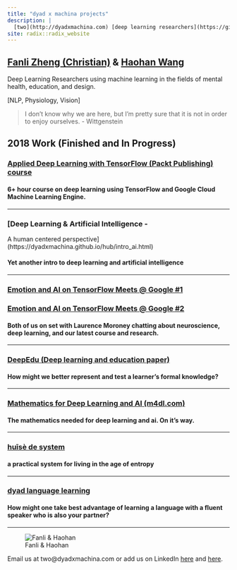 ```yaml
---
title: "dyad x machina projects"
description: |
  [two](http://dyadxmachina.com) [deep learning researchers](https://github.com/dyadxmachina/Applied-Deep-Learning-with-TensorFlow) focused on [mental](https://www.youtube.com/watch?v=9pr7j27G_TM) [health](https://www.youtube.com/watch?v=zqWrHaY6U9g) and [education](https://dyadxmachina.github.io/hub/deepedu.html).
site: radix::radix_website
---
```



## [Fanli Zheng (Christian)](https://anthrochristianramsey.tumblr.com) & [Haohan Wang](https://www.tumblr.com/blog/haohanwang)

Deep Learning Researchers using machine learning in the fields of mental health, education, and design. 

[NLP, Physiology, Vision]

> I don't know why we are here, but I'm pretty sure that it is not in order to enjoy ourselves. - Wittgenstein

## 2018 Work (Finished and In Progress)

### [Applied Deep Learning with TensorFlow (Packt Publishing) course](https://github.com/dyadxmachina/Applied-Deep-Learning-with-TensorFlow)
#### 6+ hour course on deep learning using TensorFlow and Google Cloud Machine Learning Engine.

<hr />

### [Deep Learning & Artificial Intelligence -
A human centered perspective](https://dyadxmachina.github.io/hub/intro_ai.html)

#### Yet another intro to deep learning and artificial intelligence

<hr />

### [Emotion and AI on TensorFlow Meets @ Google #1](https://www.youtube.com/watch?v=9pr7j27G_TM)

### [Emotion and AI on TensorFlow Meets @ Google #2](https://www.youtube.com/watch?v=zqWrHaY6U9g)

#### Both of us on set with Laurence Moroney chatting about neuroscience, deep learning, and our latest course and research.

<hr />
### [DeepEdu (Deep learning and education paper)](https://dyadxmachina.github.io/hub/deepedu.html)
#### How might we better represent and test a learner's formal knowledge?

<hr />
### [Mathematics for Deep Learning and AI (m4dl.com)](https://m4dl.com)
#### The mathematics needed for deep learning and ai. On it's way.

<hr />
### [huīsè de system](http://huisede.com)
#### a practical system for living in the age of entropy 

<hr />
### [dyad language learning](https://github.com/dyadxmachina/dyad-language-learning)
#### How might one take best advantage of learning a language with a fluent speaker who is also your partner?
<hr />

![Fanli & Haohan](https://avatars0.githubusercontent.com/u/38859755?s=400&u=b7629dbcf3c84c0899f1e727c6e03af22d8b49b3&v=4)


Email us at two@dyadxmachina.com or add us on LinkedIn [here](https://linkedin.com/in/christianramsey/) and [here](linkedin.com/in/haohanw/).